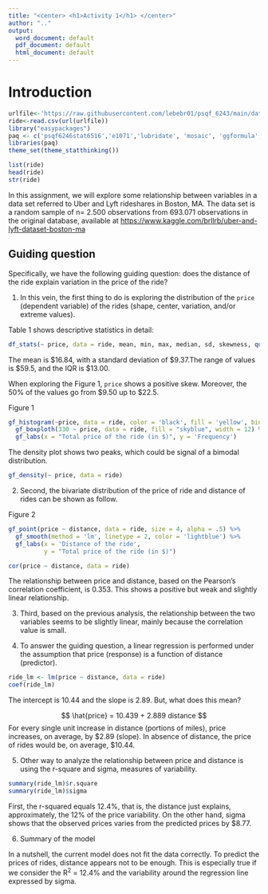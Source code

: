 ```yaml
---
title: "<center> <h1>Activity 1</h1> </center>"
author: ".."
output:
  word_document: default
  pdf_document: default
  html_document: default
---
```


# Introduction

```r
urlfile<-'https://raw.githubusercontent.com/lebebr01/psqf_6243/main/data/rideshare_small.csv'
ride<-read.csv(url(urlfile))
library("easypackages")
paq <- c('psqf6246stat6516','e1071','lubridate', 'mosaic', 'ggformula', 'paramtest', 'pwr', 'ggplot2', 'nlme', 'dplyr', 'dbplyer', 'knitr', 'dplyr', 'dbplyr', 'readxl', 'GGally', 'Hmisc', 'corrplot', 'PerformanceAnalytics', 'statthink')
libraries(paq)
theme_set(theme_statthinking())
```

```r
list(ride)
head(ride)
str(ride)
```

In this assignment, we will explore some relationship between variables in a data set referred to Uber and Lyft rideshares in Boston, MA. The data set is a random sample of n= 2.500 observations from 693.071 observations in the original database, available at <https://www.kaggle.com/brllrb/uber-and-lyft-dataset-boston-ma>

## Guiding question

Specifically, we have the following guiding question: does the distance of the ride explain variation in the price of the ride?

1. In this vein, the first thing to do is exploring the distribution of the `price` (dependent variable) of the rides (shape, center, variation, and/or extreme values).

Table 1 shows descriptive statistics in detail:

```r
df_stats(~ price, data = ride, mean, min, max, median, sd, skewness, quantile(probs = c(0.25, 0.75)))
```

The mean is $16.84, with a standard deviation of $9.37.The range of values is $59.5, and the IQR is $13.00.

When exploring the Figure 1, `price` shows a positive skew. Moreover, the 50% of the values go from $9.50 up to $22.5.

Figure 1

```r
gf_histogram(~price, data = ride, color = 'black', fill = 'yellow', bins = 40) %>% 
  gf_boxploth(330 ~ price, data = ride, fill = "skyblue", width = 12) %>%
  gf_labs(x = "Total price of the ride (in $)", y = 'Frequency')
```

The density plot shows two peaks, which could be signal of a bimodal distribution. 

```r
gf_density(~ price, data = ride)
```

2. Second, the bivariate distribution of the price of ride and distance of rides can be shown as follow.

Figure 2

```r
gf_point(price ~ distance, data = ride, size = 4, alpha = .5) %>% 
  gf_smooth(method = 'lm', linetype = 2, color = 'lightblue') %>%
  gf_labs(x = 'Distance of the ride',
          y = "Total price of the ride (in $)")
```

```r
cor(price ~ distance, data = ride)
```

The relationship between price and distance, based on the Pearson's correlation coefficient, is 0.353. This shows a positive but weak and slightly linear relationship.

3. Third, based on the previous analysis, the relationship between the two variables seems to be slightly linear, mainly because the correlation value is small.

4. To answer the guiding question, a linear regression is performed under the assumption that  price (response) is a function of distance (predictor).

```r
ride_lm <- lm(price ~ distance, data = ride)
coef(ride_lm)
```

The intercept is 10.44 and the slope is 2.89. But, what does this mean?

$$
\hat{price} = 10.439 + 2.889 distance
$$
For every single unit increase in distance (portions of miles), price increases, on average, by $2.89 (slope).
In absence of distance, the price of rides would be, on average, $10.44.

5. Other way to analyze the relationship between price and distance is using the r-square and sigma, measures of variability.

```r
summary(ride_lm)$r.square
summary(ride_lm)$sigma
```

First, the r-squared equals 12.4%, that is, the distance just explains, approximately, the 12% of the price variability. On the other hand, sigma shows that the observed prices varies from the predicted prices by  $8.77.

6. Summary of the model

In a nutshell, the current model does not fit the data correctly. To predict the prices of rides, distance appears not to be enough. This is especially true if we consider the R^2^ = 12.4% and the variability around the regression line expressed by sigma.